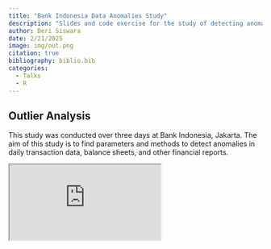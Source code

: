 ```yaml
---
title: "Bank Indonesia Data Anomalies Study"
description: "Slides and code exercise for the study of detecting anomalies in Bank Indonesia data using statistical approaches"
author: Deri Siswara
date: 2/21/2025 
image: img/out.png
citation: true
bibliography: biblio.bib
categories:
  - Talks
  - R
---
```


## Outlier Analysis

This study was conducted over three days at Bank Indonesia, Jakarta. The aim of this study is to find parameters and methods to detect anomalies in daily transaction data, balance sheets, and other financial reports.

<iframe class="slides" src="https://derisiswara.quarto.pub/outliers_bi/#/title-slide"></iframe>